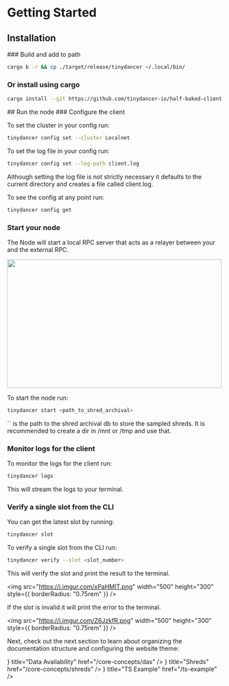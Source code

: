 
# Getting Started

## Installation

<Steps>
### Build and add to path

```bash copy
cargo b -r && cp ./target/release/tinydancer ~/.local/bin/
```

### Or install using cargo

```bash copy
cargo install --git https://github.com/tinydancer-io/half-baked-client tinydancer
```

</Steps>
## Run the node
<Steps>
### Configure the client

To set the cluster in your config run:

```bash copy
tinydancer config set --cluster Localnet
```

To set the log file in your config run:

```bash copy
tinydancer config set --log-path client.log
```

Although setting the log file is not strictly necessary it defaults to the current
directory and creates a file called client.log.

To see the config at any point run:

```bash copy
tinydancer config get
```

### Start your node

The Node will start a local RPC server that acts as a relayer between your
and the external RPC.

<img src="https://i.imgur.com/1wGXbLI.png" width="500" height="300" />

To start the node run:

```bash copy
tinydancer start <path_to_shred_archival>
```

<Callout type="info">
`<path_to_shred_archival>` is the path to the shred archival db to store the sampled shreds. It is recommended to create a dir in /mnt or /tmp
    and use that.
</Callout>

### Monitor logs for the client

To monitor the logs for the client run:

```bash copy
tinydancer logs
```

This will stream the logs to your terminal.

### Verify a single slot from the CLI

You can get the latest slot by running:

```bash copy
tinydancer slot
```

To verify a single slot from the CLI run:

```bash copy
tinydancer verify --slot <slot_number>
```

This will verify the slot and print the result to the terminal.

<img
  src="https://i.imgur.com/xPaHMIT.png"
  width="500"
  height="300"
  style={{ borderRadius: "0.75rem" }}
/>

If the slot is invalid it will print the error to the terminal.

<img
  src="https://i.imgur.com/Z6JzkfR.png"
  width="500"
  height="300"
  style={{ borderRadius: "0.75rem" }}
/>
</Steps>

Next, check out the next section to learn about organizing the documentation structure and configuring the website theme:


<Cards>
  <Card
    icon={
      <svg
        xmlns="http://www.w3.org/2000/svg"
        fill="none"
        viewBox="0 0 24 24"
        strokeWidth={1.5}
        stroke="currentColor"
        className="w-6 h-6"
      >
        <path
          strokeLinecap="round"
          strokeLinejoin="round"
          d="M3.75 12h16.5m-16.5 3.75h16.5M3.75 19.5h16.5M5.625 4.5h12.75a1.875 1.875 0 010 3.75H5.625a1.875 1.875 0 010-3.75z"
        />
      </svg>
    }
    title="Data Availability"
    href="/core-concepts/das"
  />
  <Card
    icon={
      <svg
        xmlns="http://www.w3.org/2000/svg"
        fill="none"
        viewBox="0 0 24 24"
        strokeWidth={1.5}
        stroke="currentColor"
        className="w-6 h-6"
      >
        <path
          strokeLinecap="round"
          strokeLinejoin="round"
          d="M4.5 12a7.5 7.5 0 0015 0m-15 0a7.5 7.5 0 1115 0m-15 0H3m16.5 0H21m-1.5 0H12m-8.457 3.077l1.41-.513m14.095-5.13l1.41-.513M5.106 17.785l1.15-.964m11.49-9.642l1.149-.964M7.501 19.795l.75-1.3m7.5-12.99l.75-1.3m-6.063 16.658l.26-1.477m2.605-14.772l.26-1.477m0 17.726l-.26-1.477M10.698 4.614l-.26-1.477M16.5 19.794l-.75-1.299M7.5 4.205L12 12m6.894 5.785l-1.149-.964M6.256 7.178l-1.15-.964m15.352 8.864l-1.41-.513M4.954 9.435l-1.41-.514M12.002 12l-3.75 6.495"
        />
      </svg>
    }
    title="Shreds"
    href="/core-concepts/shreds"
  />
  <Card
    icon={
      <svg
        xmlns="http://www.w3.org/2000/svg"
        fill="none"
        viewBox="0 0 24 24"
        strokeWidth={1.5}
        stroke="currentColor"
        className="w-6 h-6"
      >
        <path
          strokeLinecap="round"
          strokeLinejoin="round"
          d="M21 7.5l-9-5.25L3 7.5m18 0l-9 5.25m9-5.25v9l-9 5.25M3 7.5l9 5.25M3 7.5v9l9 5.25m0-9v9"
        />
      </svg>
    }
    title="TS Example"
    href="/ts-example"
  />
</Cards>
